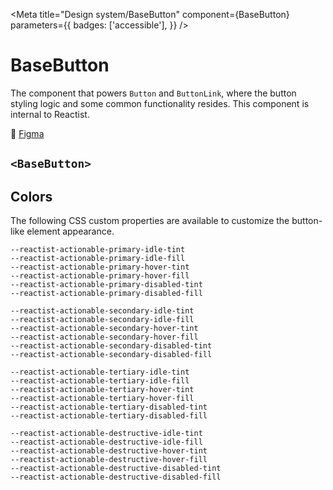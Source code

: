 
<Meta
    title="Design system/BaseButton"
    component={BaseButton}
    parameters={{
        badges: ['accessible'],
    }}
/>

# BaseButton

The component that powers `Button` and `ButtonLink`, where the button styling logic and some common
functionality resides. This component is internal to Reactist.

🎨 [Figma](https://www.figma.com/file/LYlWNzvhMDh907l07mPPQk/Product-Web?node-id=4693%3A175143)

## `<BaseButton>`

<Description of={BaseButton} />
<ArgsTable of={BaseButton} />

## Colors

The following CSS custom properties are available to customize the button-like element appearance.

```
--reactist-actionable-primary-idle-tint
--reactist-actionable-primary-idle-fill
--reactist-actionable-primary-hover-tint
--reactist-actionable-primary-hover-fill
--reactist-actionable-primary-disabled-tint
--reactist-actionable-primary-disabled-fill

--reactist-actionable-secondary-idle-tint
--reactist-actionable-secondary-idle-fill
--reactist-actionable-secondary-hover-tint
--reactist-actionable-secondary-hover-fill
--reactist-actionable-secondary-disabled-tint
--reactist-actionable-secondary-disabled-fill

--reactist-actionable-tertiary-idle-tint
--reactist-actionable-tertiary-idle-fill
--reactist-actionable-tertiary-hover-tint
--reactist-actionable-tertiary-hover-fill
--reactist-actionable-tertiary-disabled-tint
--reactist-actionable-tertiary-disabled-fill

--reactist-actionable-destructive-idle-tint
--reactist-actionable-destructive-idle-fill
--reactist-actionable-destructive-hover-tint
--reactist-actionable-destructive-hover-fill
--reactist-actionable-destructive-disabled-tint
--reactist-actionable-destructive-disabled-fill
```
